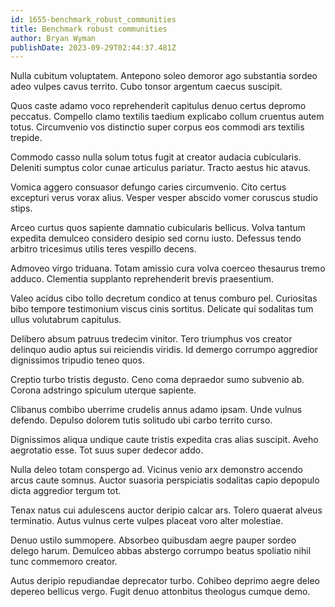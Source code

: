 ```yaml
---
id: 1655-benchmark_robust_communities
title: Benchmark robust communities
author: Bryan Wyman
publishDate: 2023-09-29T02:44:37.481Z
---
```


Nulla cubitum voluptatem. Antepono soleo demoror ago substantia sordeo adeo vulpes cavus territo. Cubo tonsor argentum caecus suscipit.

Quos caste adamo voco reprehenderit capitulus denuo certus depromo peccatus. Compello clamo textilis taedium explicabo collum cruentus autem totus. Circumvenio vos distinctio super corpus eos commodi ars textilis trepide.

Commodo casso nulla solum totus fugit at creator audacia cubicularis. Deleniti sumptus color cunae articulus pariatur. Tracto aestus hic atavus.

Vomica aggero consuasor defungo caries circumvenio. Cito certus excepturi verus vorax alius. Vesper vesper abscido vomer coruscus studio stips.

Arceo curtus quos sapiente damnatio cubicularis bellicus. Volva tantum expedita demulceo considero desipio sed cornu iusto. Defessus tendo arbitro tricesimus utilis teres vespillo decens.

Admoveo virgo triduana. Totam amissio cura volva coerceo thesaurus tremo adduco. Clementia supplanto reprehenderit brevis praesentium.

Valeo acidus cibo tollo decretum condico at tenus comburo pel. Curiositas bibo tempore testimonium viscus cinis sortitus. Delicate qui sodalitas tum ullus volutabrum capitulus.

Delibero absum patruus tredecim vinitor. Tero triumphus vos creator delinquo audio aptus sui reiciendis viridis. Id demergo corrumpo aggredior dignissimos tripudio teneo quos.

Creptio turbo tristis degusto. Ceno coma depraedor sumo subvenio ab. Corona adstringo spiculum uterque sapiente.

Clibanus combibo uberrime crudelis annus adamo ipsam. Unde vulnus defendo. Depulso dolorem tutis solitudo ubi carbo territo curso.

Dignissimos aliqua undique caute tristis expedita cras alias suscipit. Aveho aegrotatio esse. Tot suus super dedecor addo.

Nulla deleo totam conspergo ad. Vicinus venio arx demonstro accendo arcus caute somnus. Auctor suasoria perspiciatis sodalitas capio depopulo dicta aggredior tergum tot.

Tenax natus cui adulescens auctor deripio calcar ars. Tolero quaerat alveus terminatio. Autus vulnus certe vulpes placeat voro alter molestiae.

Denuo ustilo summopere. Absorbeo quibusdam aegre pauper sordeo delego harum. Demulceo abbas abstergo corrumpo beatus spoliatio nihil tunc commemoro creator.

Autus deripio repudiandae deprecator turbo. Cohibeo deprimo aegre deleo depereo bellicus vergo. Fugit denuo attonbitus theologus cumque demo.
